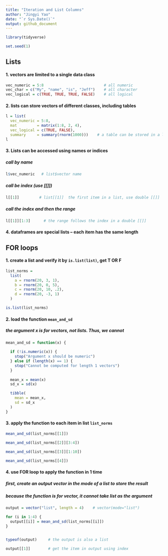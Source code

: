 ```yaml
---
title: "Iteration and List Columns"
author: "Jingyi Yao"
date: "`r Sys.Date()`"
output: github_document
---
```


```r
library(tidyverse)

set.seed(1)
```


## Lists

#### 1. vectors are limited to a single data class 

```r
vec_numeric = 5:8                           # all numeric
vec_char = c("My", "name", "is", "Jeff")    # all character
vec_logical = c(TRUE, TRUE, TRUE, FALSE)    # all logical

```

#### 2. lists can store vectors of different classes, including tables
```r
l = list(
  vec_numeric = 5:8,
  mat         = matrix(1:8, 2, 4),
  vec_logical = c(TRUE, FALSE),
  summary     = summary(rnorm(1000)))    # a table can be stored in a list
l

```

#### 3. Lists can be accessed using names or indices

##### call by name
```r
l$vec_numeric   # list$vector name

```

##### call be index (use [[]])
```r
l[[1]]         # list[[1]]  the first item in a list, use double [[]]

```

##### call the index and then the range
```r
l[[1]][1:3]      # the range follows the index in a double [[]]

```

#### 4. dataframes are special lists -- each item has the same length


## **FOR** loops

#### 1. create a list and verify it by `is.list(list)`, get T OR F
```r
list_norms = 
  list(
    a = rnorm(20, 3, 1),
    b = rnorm(20, 0, 5),
    c = rnorm(20, 10, .2),
    d = rnorm(20, -3, 1)
  )

is.list(list_norms)

```

#### 2. load the function `mean_and_sd`

##### the argument x is for vectors, not lists. Thus, we cannot
```r
mean_and_sd = function(x) {
  
  if (!is.numeric(x)) {
    stop("Argument x should be numeric")
  } else if (length(x) == 1) {
    stop("Cannot be computed for length 1 vectors")
  }
  
  mean_x = mean(x)
  sd_x = sd(x)

  tibble(
    mean = mean_x, 
    sd = sd_x
  )
}
```


#### 3. apply the function to **each item** in list `list_norms`
```r
mean_and_sd(list_norms[[1]])

mean_and_sd(list_norms[[2]][3:4])

mean_and_sd(list_norms[[3]][1:10])

mean_and_sd(list_norms[[4]])

```

#### 4. use FOR loop to apply the function in 1 time

##### first, create an output vector in the mode of a **list** to store the result
##### because the function is for vector, it cannot take list as the argument
```r
output = vector("list", length = 4)    # vector(mode="list")

for (i in 1:4) {
  output[[i]] = mean_and_sd(list_norms[[i]])
}


typeof(output)     # the output is also a list

output[[1]]        # get the item in output using index

```


```r


```


```r


```


```r


```


```r


```


```r


```
